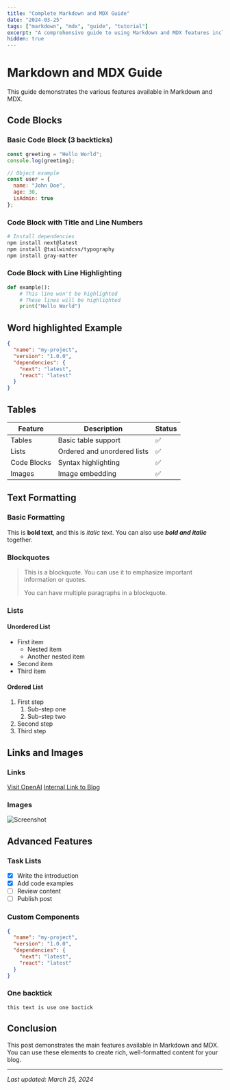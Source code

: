 ```yaml
---
title: "Complete Markdown and MDX Guide"
date: "2024-03-25"
tags: ["markdown", "mdx", "guide", "tutorial"]
excerpt: "A comprehensive guide to using Markdown and MDX features including code blocks, tables, and more"
hidden: true
---
```


# Markdown and MDX Guide

This guide demonstrates the various features available in Markdown and MDX.

## Code Blocks

### Basic Code Block (3 backticks)

```javascript
const greeting = "Hello World";
console.log(greeting);

// Object example
const user = {
  name: "John Doe",
  age: 30,
  isAdmin: true
};
```

### Code Block with Title and Line Numbers

```bash title="install dependencies" showLineNumbers
# Install dependencies
npm install next@latest
npm install @tailwindcss/typography
npm install gray-matter
```

### Code Block with Line Highlighting

```python {1,3-4}
def example():
    # This line won't be highlighted
    # These lines will be highlighted
    print("Hello World")
```

## Word highlighted Example

```json word="name" word="project" /version/
{
  "name": "my-project",
  "version": "1.0.0",
  "dependencies": {
    "next": "latest",
    "react": "latest"
  }
}
``` 

## Tables

| Feature | Description | Status |
|---------|------------|--------|
| Tables | Basic table support | ✅ |
| Lists | Ordered and unordered lists | ✅ |
| Code Blocks | Syntax highlighting | ✅ |
| Images | Image embedding | ✅ |

## Text Formatting

### Basic Formatting

This is **bold text**, and this is *italic text*.
You can also use ***bold and italic*** together.

### Blockquotes

> This is a blockquote. You can use it to emphasize important information or quotes.
>
> You can have multiple paragraphs in a blockquote.

### Lists

#### Unordered List
- First item
  - Nested item
  - Another nested item
- Second item
- Third item

#### Ordered List
1. First step
   1. Sub-step one
   2. Sub-step two
2. Second step
3. Third step

## Links and Images

### Links
[Visit OpenAI](https://openai.com)
[Internal Link to Blog](/blog)

### Images
![Screenshot](/portfolio/images/image_2024-11-18_15-10-17.png)

## Advanced Features

### Task Lists

- [x] Write the introduction
- [x] Add code examples
- [ ] Review content
- [ ] Publish post

### Custom Components

```json
{
  "name": "my-project",
  "version": "1.0.0",
  "dependencies": {
    "next": "latest",
    "react": "latest"
  }
}
```

### One backtick
`this text is use one bactick`

## Conclusion

This post demonstrates the main features available in Markdown and MDX. You can use these elements to create rich, well-formatted content for your blog.

---

*Last updated: March 25, 2024*